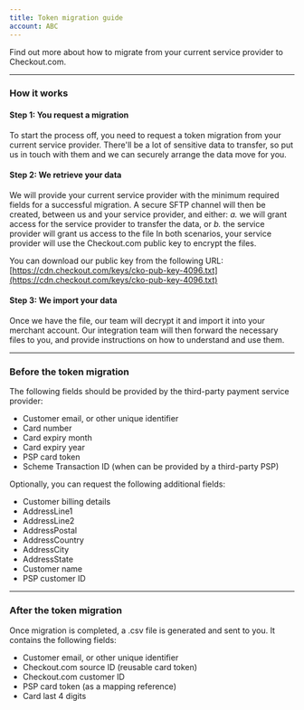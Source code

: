 ```yaml
---
title: Token migration guide
account: ABC
---
```


Find out more about how to migrate from your current service provider to Checkout.com.

---

### How it works

#### Step 1: You request a migration

To start the process off, you need to request a token migration from your current service provider. There'll be a lot of sensitive data to transfer, so put us in touch with them and we can securely arrange the data move for you.

#### Step 2: We retrieve your data

We will provide your current service provider with the minimum required fields for a successful migration. A secure SFTP channel will then be created, between us and your service provider, and either:
_a._ we will grant access for the service provider to transfer the data,
or _b._ the service provider will grant us access to the file
In both scenarios, your service provider will use the Checkout.com public key to encrypt
the files.

<TipBox>

You can download our public key from the following URL:
[https://cdn.checkout.com/keys/cko-pub-key-4096.txt](https://cdn.checkout.com/keys/cko-pub-key-4096.txt)

</TipBox>

#### Step 3: We import your data

Once we have the file, our team will decrypt it and import it into your merchant account. Our integration team will then forward the necessary files to you, and provide instructions on how to understand and use them.

---

### Before the token migration

The following fields should be provided by the third-party payment service provider:

*   Customer email, or other unique identifier
*   Card number
*   Card expiry month
*   Card expiry year
*   PSP card token
*   Scheme Transaction ID (when can be provided by a third-party PSP)


Optionally, you can request the following additional fields:

*   Customer billing details
*   AddressLine1
*   AddressLine2
*   AddressPostal
*   AddressCountry
*   AddressCity
*   AddressState
*   Customer name
*   PSP customer ID

---

### After the token migration

Once migration is completed, a .csv file is generated and sent to you. It contains the following fields:

*   Customer email, or other unique identifier
*   Checkout.com source ID (reusable card token)
*   Checkout.com customer ID
*   PSP card token (as a mapping reference)
*   Card last 4 digits
